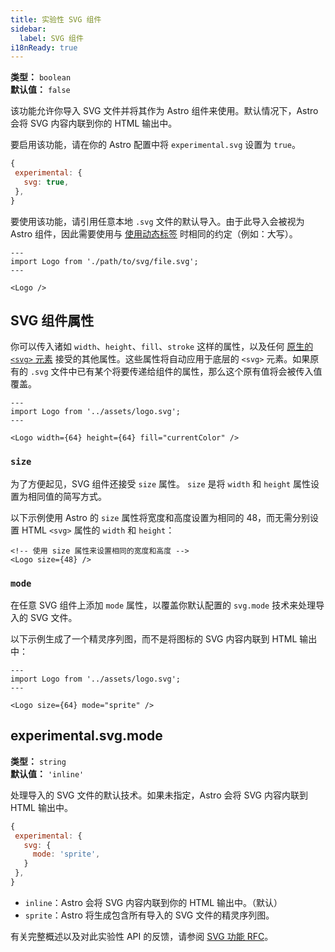 ```yaml
---
title: 实验性 SVG 组件
sidebar:
  label: SVG 组件
i18nReady: true
---
```



<p>

**类型：** `boolean`<br />
**默认值：** `false`<br />
<Since v="5.0.0" />
</p>

该功能允许你导入 SVG 文件并将其作为 Astro 组件来使用。默认情况下，Astro 会将 SVG 内容内联到你的 HTML 输出中。

要启用该功能，请在你的 Astro 配置中将 `experimental.svg` 设置为 `true`。

 ```js
{
  experimental: {
    svg: true,
  },
}
```

要使用该功能，请引用任意本地 `.svg` 文件的默认导入。由于此导入会被视为 Astro 组件，因此需要使用与 [使用动态标签](/zh-cn/reference/astro-syntax/#动态标签) 时相同的约定（例如：大写）。

```astro
---
import Logo from './path/to/svg/file.svg';
---

<Logo />
```

## SVG 组件属性

你可以传入诸如 `width`、`height`、`fill`、`stroke` 这样的属性，以及任何 [原生的 `<svg>` 元素](https://developer.mozilla.org/zh-CN/docs/Web/SVG/Element/svg) 接受的其他属性。这些属性将自动应用于底层的 `<svg>` 元素。如果原有的 `.svg` 文件中已有某个将要传递给组件的属性，那么这个原有值将会被传入值覆盖。

```astro
---
import Logo from '../assets/logo.svg';
---

<Logo width={64} height={64} fill="currentColor" />
```

### `size`

为了方便起见，SVG 组件还接受 `size` 属性。 `size` 是将 `width` 和 `height` 属性设置为相同值的简写方式。

以下示例使用 Astro 的 `size` 属性将宽度和高度设置为相同的 48，而无需分别设置 HTML `<svg>` 属性的 `width` 和 `height`：

```astro
<!-- 使用 size 属性来设置相同的宽度和高度 -->
<Logo size={48} />
```

### `mode`

在任意 SVG 组件上添加 `mode` 属性，以覆盖你默认配置的 `svg.mode` 技术来处理导入的 SVG 文件。

以下示例生成了一个精灵序列图，而不是将图标的 SVG 内容内联到 HTML 输出中：

```astro
---
import Logo from '../assets/logo.svg';
---

<Logo size={64} mode="sprite" />
```

## experimental.svg.mode

<p>

**类型：** `string`<br />
**默认值：** `'inline'`<br />
<Since v="5.0.0" />
</p>

处理导入的 SVG 文件的默认技术。如果未指定，Astro 会将 SVG 内容内联到 HTML 输出中。

 ```js
{
  experimental: {
    svg: {
      mode: 'sprite',
    }
  },
}
```

- `inline`：Astro 会将 SVG 内容内联到你的 HTML 输出中。（默认）
- `sprite`：Astro 将生成包含所有导入的 SVG 文件的精灵序列图。

有关完整概述以及对此实验性 API 的反馈，请参阅 [SVG 功能 RFC](https://github.com/withastro/roadmap/pull/1035)。
